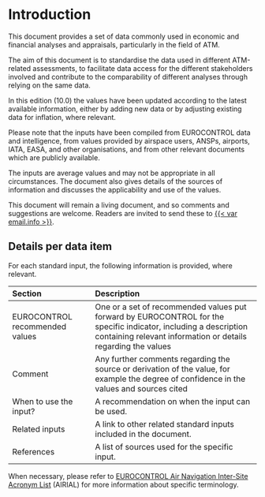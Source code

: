# Introduction {.unnumbered}

This document provides a set of data commonly used in economic and financial 
analyses and appraisals, particularly in the field of ATM.

The aim of this document is to standardise the data used in different ATM-related 
assessments, to facilitate data access for the different stakeholders involved 
and contribute to the comparability of different analyses through relying on the same data.

In this edition (10.0) the values have been updated according to the latest 
available information, either by adding new data or by adjusting existing data 
for inflation, where relevant.

Please note that the inputs have been compiled from EUROCONTROL data and intelligence,
from values provided by airspace users, ANSPs, airports, IATA, EASA, and other 
organisations, and from other relevant documents which are publicly available.

The inputs are average values and may not be appropriate in all circumstances. 
The document also gives details of the sources of information and discusses the 
applicability and use of the values.


This document will remain a living document, and so comments and suggestions
are welcome. Readers are invited to send these to [{{< var email.info >}}](mailto:{{< var email.info >}}).

## Details per data item {.unlisted .unnumbered}

For each standard input, the following information is provided, where relevant.

| Section                        | Description                                                                                                                                                                 |
|:-----------------------|:-----------------------------------------------|
| EUROCONTROL recommended values | One or a set of recommended values put forward by EUROCONTROL for the specific indicator, including a description containing relevant information or details regarding the values                                                                                   |
| Comment                        | Any further comments regarding the source or derivation of the value, for example the degree of confidence in the values and sources cited |                                                                                |
| When to use the input?         | A recommendation on when the input can be used.     |
| Related inputs                 | A link to other related standard inputs included in the document.     |
| References                     | A list of sources used for the specific input.                        |

When necessary, please refer to [EUROCONTROL Air Navigation Inter-Site Acronym List](https://was.eurocontrol.int/airial/definitionList.do;jsessionid=SrpcxSrEHlNoj1c31_dTNR6ajilMCDLfREYBQxP9.drjbossl01?skipLogon=true) (AIRIAL) for more information about specific terminology.